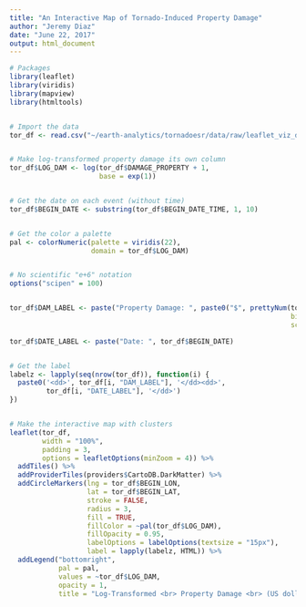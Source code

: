 ```yaml
---
title: "An Interactive Map of Tornado-Induced Property Damage"
author: "Jeremy Diaz"
date: "June 22, 2017"
output: html_document
---
```


```r


# Packages
library(leaflet)
library(viridis)
library(mapview)
library(htmltools)


# Import the data
tor_df <- read.csv("~/earth-analytics/tornadoesr/data/raw/leaflet_viz_data.csv")


# Make log-transformed property damage its own column
tor_df$LOG_DAM <- log(tor_df$DAMAGE_PROPERTY + 1,
                      base = exp(1))


# Get the date on each event (without time)
tor_df$BEGIN_DATE <- substring(tor_df$BEGIN_DATE_TIME, 1, 10)


# Get the color a palette
pal <- colorNumeric(palette = viridis(22),
                    domain = tor_df$LOG_DAM)


# No scientific "e+6" notation
options("scipen" = 100)


tor_df$DAM_LABEL <- paste("Property Damage: ", paste0("$", prettyNum(tor_df$DAMAGE_PROPERTY,
                                                                     big.mark = ",",
                                                                     scientific = FALSE)))

tor_df$DATE_LABEL <- paste("Date: ", tor_df$BEGIN_DATE)


# Get the label
labelz <- lapply(seq(nrow(tor_df)), function(i) {
  paste0('<dd>', tor_df[i, "DAM_LABEL"], '</dd><dd>', 
         tor_df[i, "DATE_LABEL"], '</dd>')
})


# Make the interactive map with clusters
leaflet(tor_df,
        width = "100%",
        padding = 3,
        options = leafletOptions(minZoom = 4)) %>%
  addTiles() %>%
  addProviderTiles(providers$CartoDB.DarkMatter) %>%
  addCircleMarkers(lng = tor_df$BEGIN_LON,
                   lat = tor_df$BEGIN_LAT, 
                   stroke = FALSE,
                   radius = 3,
                   fill = TRUE,
                   fillColor = ~pal(tor_df$LOG_DAM),
                   fillOpacity = 0.95,
                   labelOptions = labelOptions(textsize = "15px"),
                   label = lapply(labelz, HTML)) %>%
  addLegend("bottomright",
            pal = pal,
            values = ~tor_df$LOG_DAM,
            opacity = 1,
            title = "Log-Transformed <br> Property Damage <br> (US dollars + 1)")


```

